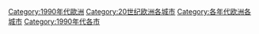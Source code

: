 [[Category:1990年代歐洲|Category:1990年代歐洲]]
[[Category:20世纪欧洲各城市|Category:20世纪欧洲各城市]]
[[Category:各年代欧洲各城市|Category:各年代欧洲各城市]]
[[Category:1990年代各市|Category:1990年代各市]]